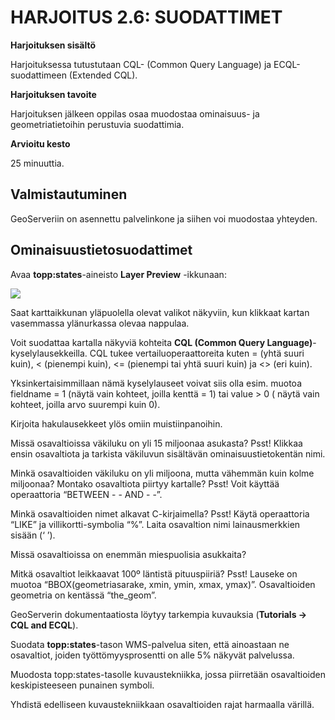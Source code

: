 # HARJOITUS 2.6: SUODATTIMET

**Harjoituksen sisältö**

Harjoituksessa tutustutaan CQL- (Common Query Language) ja ECQL-suodattimeen (Extended CQL).

**Harjoituksen tavoite**

Harjoituksen jälkeen oppilas osaa muodostaa ominaisuus- ja geometriatietoihin perustuvia suodattimia.

**Arvioitu kesto**

25 minuuttia.

## **Valmistautuminen**

GeoServeriin on asennettu palvelinkone ja siihen voi muodostaa yhteyden. 

## **Ominaisuustietosuodattimet**

Avaa **topp:states**-aineisto **Layer Preview** -ikkunaan:

![](img/harjoitus_13/image1.png)

Saat karttaikkunan yläpuolella olevat valikot näkyviin, kun klikkaat kartan vasemmassa ylänurkassa olevaa nappulaa.

Voit suodattaa kartalla näkyviä kohteita **CQL (Common Query Language)**-kyselylausekkeilla. CQL tukee vertailuoperaattoreita kuten = (yhtä suuri kuin), \< (pienempi kuin), \<= (pienempi tai yhtä suuri kuin) ja \<\> (eri kuin). 

Yksinkertaisimmillaan nämä kyselylauseet voivat siis olla esim. muotoa fieldname = 1 (näytä vain kohteet, joilla kenttä = 1) tai value \> 0 ( näytä vain kohteet, joilla arvo suurempi kuin 0).

Kirjoita hakulausekkeet ylös omiin muistiinpanoihin.

::: hint-box
Missä osavaltioissa väkiluku on yli 15 miljoonaa asukasta?
Psst! Klikkaa ensin osavaltiota ja tarkista väkiluvun sisältävän ominaisuustietokentän nimi.
:::

::: hint-box
Minkä osavaltioiden väkiluku on yli miljoona, mutta vähemmän kuin kolme miljoonaa? Montako osavaltiota piirtyy kartalle?
Psst! Voit käyttää operaattoria “BETWEEN - - AND - -”.
:::

::: hint-box
Minkä osavaltioiden nimet alkavat C-kirjaimella?
Psst! Käytä operaattoria “LIKE” ja villikortti-symbolia “%”. Laita osavaltion nimi lainausmerkkien sisään (‘ ‘).
:::

::: hint-box
Missä osavaltioissa on enemmän miespuolisia asukkaita?
:::

::: hint-box
Mitkä osavaltiot leikkaavat 100º läntistä pituuspiiriä?
Psst! Lauseke on muotoa “BBOX(geometriasarake, xmin, ymin, xmax, ymax)”. Osavaltioiden geometria on kentässä “the_geom”.
:::

GeoServerin dokumentaatiosta löytyy tarkempia kuvauksia (**Tutorials → CQL and ECQL**).

Suodata **topp:states**-tason WMS-palvelua siten, että ainoastaan ne osavaltiot, joiden työttömyysprosentti on alle 5% näkyvät palvelussa.

Muodosta topp:states-tasolle kuvaustekniikka, jossa piirretään osavaltioiden keskipisteeseen punainen symboli.

Yhdistä edelliseen kuvaustekniikkaan osavaltioiden rajat harmaalla värillä.
